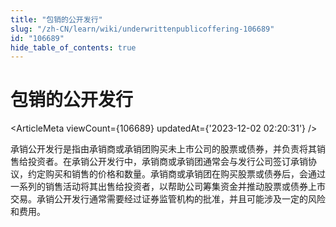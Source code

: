 ```yaml
---
title: "包销的公开发行"
slug: "/zh-CN/learn/wiki/underwrittenpublicoffering-106689"
id: "106689"
hide_table_of_contents: true
---
```



<Breadcrumbs current="包销的公开发行" />

# 包销的公开发行

<ArticleMeta viewCount={106689} updatedAt={'2023-12-02 02:20:31'} />
<div className='border-solid border-b border-t-0 my-4 border-[var(--ifm-color-gray-300)]' />

承销公开发行是指由承销商或承销团购买未上市公司的股票或债券，并负责将其销售给投资者。在承销公开发行中，承销商或承销团通常会与发行公司签订承销协议，约定购买和销售的价格和数量。承销商或承销团在购买股票或债券后，会通过一系列的销售活动将其出售给投资者，以帮助公司筹集资金并推动股票或债券上市交易。承销公开发行通常需要经过证券监管机构的批准，并且可能涉及一定的风险和费用。
